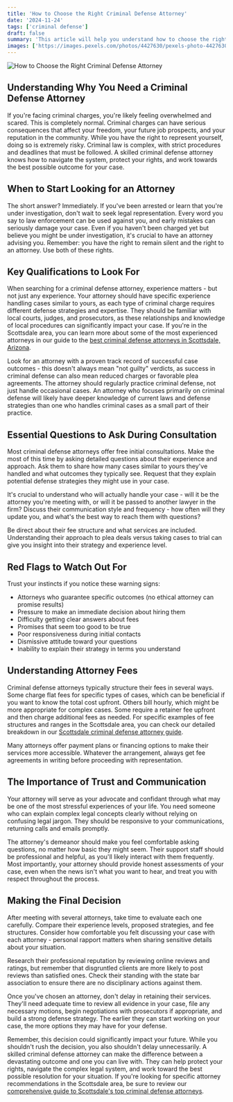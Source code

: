 ```yaml
---
title: 'How to Choose the Right Criminal Defense Attorney'
date: '2024-11-24'
tags: ['criminal defense']
draft: false
summary: 'This article will help you understand how to choose the right criminal defense attorney.'
images: ['https://images.pexels.com/photos/4427630/pexels-photo-4427630.jpeg?auto=compress&cs=tinysrgb&w=1260&h=750&dpr=2']
---
```


![How to Choose the Right Criminal Defense Attorney](https://images.pexels.com/photos/4427630/pexels-photo-4427630.jpeg?auto=compress&cs=tinysrgb&w=1260&h=750&dpr=2)

## Understanding Why You Need a Criminal Defense Attorney

If you're facing criminal charges, you're likely feeling overwhelmed and scared. This is completely normal. Criminal charges can have serious consequences that affect your freedom, your future job prospects, and your reputation in the community. While you have the right to represent yourself, doing so is extremely risky. Criminal law is complex, with strict procedures and deadlines that must be followed. A skilled criminal defense attorney knows how to navigate the system, protect your rights, and work towards the best possible outcome for your case.

## When to Start Looking for an Attorney

The short answer? Immediately. If you've been arrested or learn that you're under investigation, don't wait to seek legal representation. Every word you say to law enforcement can be used against you, and early mistakes can seriously damage your case. Even if you haven't been charged yet but believe you might be under investigation, it's crucial to have an attorney advising you. Remember: you have the right to remain silent and the right to an attorney. Use both of these rights.

## Key Qualifications to Look For

When searching for a criminal defense attorney, experience matters - but not just any experience. Your attorney should have specific experience handling cases similar to yours, as each type of criminal charge requires different defense strategies and expertise. They should be familiar with local courts, judges, and prosecutors, as these relationships and knowledge of local procedures can significantly impact your case. If you're in the Scottsdale area, you can learn more about some of the most experienced attorneys in our guide to the [best criminal defense attorneys in Scottsdale, Arizona](/blog/criminal/best-criminal-defense-attorney-in-scottsdale-arizona).

Look for an attorney with a proven track record of successful case outcomes - this doesn't always mean "not guilty" verdicts, as success in criminal defense can also mean reduced charges or favorable plea agreements. The attorney should regularly practice criminal defense, not just handle occasional cases. An attorney who focuses primarily on criminal defense will likely have deeper knowledge of current laws and defense strategies than one who handles criminal cases as a small part of their practice.

## Essential Questions to Ask During Consultation

Most criminal defense attorneys offer free initial consultations. Make the most of this time by asking detailed questions about their experience and approach. Ask them to share how many cases similar to yours they've handled and what outcomes they typically see. Request that they explain potential defense strategies they might use in your case.

It's crucial to understand who will actually handle your case - will it be the attorney you're meeting with, or will it be passed to another lawyer in the firm? Discuss their communication style and frequency - how often will they update you, and what's the best way to reach them with questions?

Be direct about their fee structure and what services are included. Understanding their approach to plea deals versus taking cases to trial can give you insight into their strategy and experience level.

## Red Flags to Watch Out For

Trust your instincts if you notice these warning signs:

- Attorneys who guarantee specific outcomes (no ethical attorney can promise results)
- Pressure to make an immediate decision about hiring them
- Difficulty getting clear answers about fees
- Promises that seem too good to be true
- Poor responsiveness during initial contacts
- Dismissive attitude toward your questions
- Inability to explain their strategy in terms you understand

## Understanding Attorney Fees

Criminal defense attorneys typically structure their fees in several ways. Some charge flat fees for specific types of cases, which can be beneficial if you want to know the total cost upfront. Others bill hourly, which might be more appropriate for complex cases. Some require a retainer fee upfront and then charge additional fees as needed. For specific examples of fee structures and ranges in the Scottsdale area, you can check our detailed breakdown in our [Scottsdale criminal defense attorney guide](/blog/criminal/best-criminal-defense-attorney-in-scottsdale-arizona#what-does-a-criminal-defense-attorney-cost).

Many attorneys offer payment plans or financing options to make their services more accessible. Whatever the arrangement, always get fee agreements in writing before proceeding with representation.

## The Importance of Trust and Communication

Your attorney will serve as your advocate and confidant through what may be one of the most stressful experiences of your life. You need someone who can explain complex legal concepts clearly without relying on confusing legal jargon. They should be responsive to your communications, returning calls and emails promptly.

The attorney's demeanor should make you feel comfortable asking questions, no matter how basic they might seem. Their support staff should be professional and helpful, as you'll likely interact with them frequently. Most importantly, your attorney should provide honest assessments of your case, even when the news isn't what you want to hear, and treat you with respect throughout the process.

## Making the Final Decision

After meeting with several attorneys, take time to evaluate each one carefully. Compare their experience levels, proposed strategies, and fee structures. Consider how comfortable you felt discussing your case with each attorney - personal rapport matters when sharing sensitive details about your situation.

Research their professional reputation by reviewing online reviews and ratings, but remember that disgruntled clients are more likely to post reviews than satisfied ones. Check their standing with the state bar association to ensure there are no disciplinary actions against them.

Once you've chosen an attorney, don't delay in retaining their services. They'll need adequate time to review all evidence in your case, file any necessary motions, begin negotiations with prosecutors if appropriate, and build a strong defense strategy. The earlier they can start working on your case, the more options they may have for your defense.

Remember, this decision could significantly impact your future. While you shouldn't rush the decision, you also shouldn't delay unnecessarily. A skilled criminal defense attorney can make the difference between a devastating outcome and one you can live with. They can help protect your rights, navigate the complex legal system, and work toward the best possible resolution for your situation. If you're looking for specific attorney recommendations in the Scottsdale area, be sure to review our [comprehensive guide to Scottsdale's top criminal defense attorneys](/blog/criminal/best-criminal-defense-attorney-in-scottsdale-arizona).
